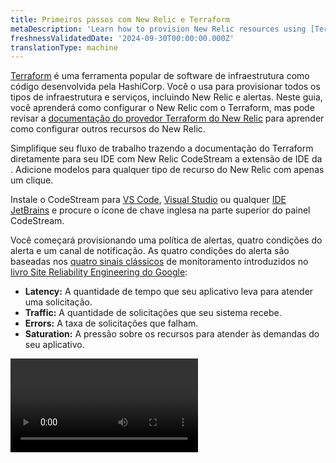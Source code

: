 ```yaml
---
title: Primeiros passos com New Relic e Terraform
metaDescription: 'Learn how to provision New Relic resources using [Terraform](https://www.terraform.io/).'
freshnessValidatedDate: '2024-09-30T00:00:00.000Z'
translationType: machine
---
```


[Terraform](https://www.terraform.io/) é uma ferramenta popular de software de infraestrutura como código desenvolvida pela HashiCorp. Você o usa para provisionar todos os tipos de infraestrutura e serviços, incluindo New Relic <InlinePopover type="dashboards" />e alertas. Neste guia, você aprenderá como configurar o New Relic <InlinePopover type="alerts" />com o Terraform, mas pode revisar a [documentação do provedor Terraform do New Relic](https://registry.terraform.io/providers/newrelic/newrelic/latest/docs) para aprender como configurar outros recursos do New Relic.

<Callout variant="tip">
  Simplifique seu fluxo de trabalho trazendo a documentação do Terraform diretamente para seu IDE com New Relic CodeStream a extensão de IDE da . Adicione modelos para qualquer tipo de recurso do New Relic com apenas um clique.

  Instale o CodeStream para [VS Code](https://marketplace.visualstudio.com/items?itemName=CodeStream.codestream), [Visual Studio](https://marketplace.visualstudio.com/items?itemName=CodeStream.codestream-vs-22) ou qualquer [IDE JetBrains](https://plugins.jetbrains.com/plugin/12206-new-relic-codestream) e procure o ícone de chave inglesa na parte superior do painel CodeStream.
</Callout>

Você começará provisionando uma política de alertas, quatro condições do alerta e um canal de notificação. As quatro condições do alerta são baseadas nos [quatro sinais clássicos](https://landing.google.com/sre/sre-book/chapters/monitoring-distributed-systems/#xref_monitoring_golden-signals) de monitoramento introduzidos no [livro Site Reliability Engineering do Google](https://landing.google.com/sre/sre-book/toc/index.html):

* <DNT>**Latency:**</DNT> A quantidade de tempo que seu aplicativo leva para atender uma solicitação.
* <DNT>**Traffic:**</DNT> A quantidade de solicitações que seu sistema recebe.
* <DNT>**Errors:**</DNT> A taxa de solicitações que falham.
* <DNT>**Saturation:**</DNT> A pressão sobre os recursos para atender às demandas do seu aplicativo.

<Video id="vifxeilp2h" type="wistia" />

## Antes de você começar

Para usar este guia, você deve ter algum conhecimento básico do New Relic e do Terraform. Se você ainda não implantou um agente de código aberto New Relic, [instale o New Relic](/docs/agents/manage-apm-agents/installation/install-agent) para seu aplicativo. Além disso, [instale a CLI do Terraform](https://learn.hashicorp.com/collections/terraform/cli).

<Steps>
  <Step>
    ## Bootstrap Terraform e o provedor New Relic

    Comece inicializando um diretório de trabalho e criando um arquivo de configuração do Terraform:

    ```bash
    mkdir terraform-project && cd terraform-project
    touch main.tf
    ```

    Em seguida, instrua o Terraform a instalar e usar o provedor New Relic, definindo os blocos `terraform` e `required_providers` em <DNT>**main.tf**</DNT>:

    ```hcl
    terraform {
      # Require Terraform version 1.0 (recommended)
      required_version = "~> 1.0"

      # Require the latest 2.x version of the New Relic provider
      required_providers {
        newrelic = {
          source  = "newrelic/newrelic"
        }
      }
    }
    ```

    Neste bloco de código, você está configurando a versão necessária do Terraform para 1.0 e configurando o provedor New Relic para a versão 2.x mais recente. Usar as [restrições de versão](https://www.terraform.io/docs/configuration/version-constraints.html) corretas para sua configuração fornecerá melhor estabilidade nas execuções do Terraform.

    Agora que você definiu as versões do provedor Terraform e New Relic, será necessário configurar o provedor New Relic.
  </Step>

  <Step>
    ## Configurar o provedor New Relic

    Com `terraform` tudo configurado, configure a New Relic `provider` com os seguintes itens:

    1. Seu [ID de conta New Relic](/docs/accounts/install-new-relic/account-setup/account-id).
    2. Sua New Relic <InlinePopover type="userKey" />. A maioria das chaves de usuário começa com o prefixo `NRAK-`.
    3. Sua [região New Relic ](/docs/using-new-relic/welcome-new-relic/get-started/our-eu-us-region-data-centers#verifying-account). Sua região será `US` se o URL do New Relic for `one.newrelic.com` e `EU` se o seu URL estiver em `one.eu.newrelic.com`.

    Em <DNT>**main.tf**</DNT>, defina esses valores no provedor:

    ```hcl
    provider "newrelic" {
      account_id = 12345   # Your New Relic account ID
      api_key = "NRAK-***" # Your New Relic user key
      region = "US"        # US or EU (defaults to US)
    }
    ```

    Ao definir esses valores no provedor New Relic, você está configurando esse provedor para fazer alterações em nome de sua conta por meio API New Relic .

    <Callout variant="tip">
      Você também pode configurar o provedor New Relic usando [variáveis de ambiente](https://registry.terraform.io/providers/newrelic/newrelic/latest/docs/guides/provider_configuration). Esta é uma maneira útil de definir valores padrão para a configuração do seu provedor.

      Para obter mais informações sobre como configurar o provedor New Relic, sinta-se à vontade para verificar nossa [documentação](https://registry.terraform.io/providers/newrelic/newrelic/latest/docs/guides/provider_configuration) oficial do provedor.
    </Callout>

    Com seu provedor New Relic configurado, inicialize o Terraform:

    ```bash
    terraform init
    ```

    Quando o Terraform terminar de instalar e registrar o provedor New Relic, você receberá uma mensagem de sucesso e algumas próximas etapas acionáveis, como executar `terraform plan`. Antes de poder executar `terraform plan`, entretanto, você precisa criar seus recursos.
  </Step>

  <Step>
    ## Crie uma política de alertas New Relic com os sinais clássicos de alertas

    Com o provedor New Relic configurado e inicializado, você pode definir uma estratégia de alerta para seu aplicativo.

    Como você está direcionando um aplicativo específico, use um [`newrelic_entity`](https://registry.terraform.io/providers/newrelic/newrelic/latest/docs/data-sources/entity) para buscar as informações do aplicativo no New Relic e nos permitir referenciar esses dados em outro lugar na configuração:

    ```hcl
    data "newrelic_entity" "example_app" {
      name = "Your App Name" # Must be an exact match to your application name in New Relic
      domain = "APM" # or BROWSER, INFRA, MOBILE, SYNTH, depending on your entity's domain
      type = "APPLICATION"
    }
    ```

    Em seguida, crie um [`newrelic_alert_policy`](https://registry.terraform.io/providers/newrelic/newrelic/latest/docs/resources/alert_policy). Dê à política um nome dinâmico com base no nome do seu aplicativo. Isso ajuda a especificar o escopo da política:

    ```hcl
    resource "newrelic_alert_policy" "golden_signal_policy" {
      name = "Golden Signals - ${data.newrelic_entity.example_app.name}"
    }
    ```

    Neste ponto, você poderá testar sua configuração com uma simulação:

    ```bash
    terraform plan
    ```

    Você deverá ver a saída que exibe o plano de execução do Terraform. O plano contém as ações que o Terraform executa quando você executa `terraform apply`:

    ```bash copyable=false
    [output] {muted}# Example output
    [output] ------------------------------------------------------------------------
    [output]
    [output] An execution plan has been generated and is shown below.
    [output] Resource actions are indicated with the following symbols:
    [output]   + create
    [output]
    [output] Terraform will perform the following actions:
    [output]
    [output]   # newrelic_alert_policy.golden_signal_policy will be created
    [output]   + resource "newrelic_alert_policy" "golden_signal_policy" {
    [output]       + account_id          = (known after apply)
    [output]       + id                  = (known after apply)
    [output]       + incident_preference = "PER_POLICY"
    [output]       + name                = "Golden Signals - Your App Name"
    [output]     }
    [output]
    [output] Plan: 1 to add, 0 to change, 0 to destroy.
    [output]
    [output] ------------------------------------------------------------------------
    ```

    Nesse caso, o plano mostra que o Terraform criará uma nova política de alertas quando você executar `terraform apply`. Após verificar os detalhes, execute o plano para provisionar o recurso política de alertas em sua conta New Relic:

    ```bash
    terraform apply
    ```

    Cada vez que você `apply` muda, o Terraform solicita que você confirme as ações que você instruiu para executar. Digite &quot;sim&quot;.

    Enquanto está em execução, o Terraform envia log para seu console:

    ```bash copyable=false
    [output] {muted}# Example output of `terraform apply`
    [output] newrelic_alert_policy.golden_signal_policy: Creating...
    [output] newrelic_alert_policy.golden_signal_policy: Creation complete after 1s [id=111222333]
    [output]
    [output] Apply complete! Resources: 1 added, 0 changed, 0 destroyed.
    ```

    [Login no New Relic](https://login.newrelic.com/login) e [navegue até <DNT>**Alert Policies**</DNT>](/docs/alerts-applied-intelligence/new-relic-alerts/alert-policies/create-edit-or-find-alert-policy#alert-policy-view) para confirmar que o Terraform criou sua nova política.

    À medida que avança nas próximas etapas de criação da condição do alerta, você pode executar `terraform apply` após configurar cada recurso. Atualize sua página da política de alertas para ver os novos recursos.
  </Step>

  <Step>
    ## Disponibilização da condição do alerta com base nos quatro sinais clássicos

    A seguir, adicione condição do alerta para sua aplicação com base nos quatro sinais clássicos: latência, tráfego, erros e saturação. Aplique estas condições do alerta à política de alertas que você criou na etapa anterior.

    <DNT>
      **Latency**
    </DNT>

    A maioria das pessoas deseja evitar um ritmo de resposta lento. Você pode criar um [`newrelic_alert_condition`](https://registry.terraform.io/providers/newrelic/newrelic/latest/docs/resources/alert_condition) que será acionado se o tempo de resposta geral do seu aplicativo ultrapassar cinco segundos durante cinco minutos:

    ```hcl
    # Response time
    resource "newrelic_alert_condition" "response_time_web" {
      policy_id       = newrelic_alert_policy.golden_signal_policy.id
      name            = "High Response Time (Web) - ${data.newrelic_entity.example_app.name}"
      type            = "apm_app_metric"
      entities        = [data.newrelic_entity.example_app.application_id]
      metric          = "response_time_web"
      runbook_url     = "https://www.example.com"
      condition_scope = "application"

      term {
        duration      = 5
        operator      = "above"
        priority      = "critical"
        threshold     = "5"
        time_function = "all"
      }
    }
    ```

    Observe que você está vinculando esta condição do alerta à política de alertas configurada anteriormente com `policy_id`.

    O `newrelic_alert_condition` está sendo descontinuado e você desejará usar o alerta NRQL no futuro. Você pode usar a seguinte configuração para criar um alerta NRQL que execute a mesma função acima:

    ```hcl
    # Response time - Create Alert Condition
    resource "newrelic_nrql_alert_condition" "response_time_alert" {
      policy_id                    = newrelic_alert_policy.golden_signal_policy.id
      type                         = "static"
      name                         = "Response Time - ${data.newrelic_entity.example_app.name}"
      description                  = "High Transaction Response Time"
      runbook_url                  = "https://www.example.com"
      enabled                      = true
      violation_time_limit_seconds = 3600

      nrql {
        query             = "SELECT filter(average(newrelic.timeslice.value), WHERE metricTimesliceName = 'HttpDispatcher') OR 0 FROM Metric WHERE appId IN (${data.newrelic_entity.example_app.application_id}) AND metricTimesliceName IN ('HttpDispatcher', 'Agent/MetricsReported/count')"
      }

      critical {
        operator              = "above"
        threshold             = 5
        threshold_duration    = 300
        threshold_occurrences = "ALL"
      }
    }
    ```

    <DNT>
      **Traffic**
    </DNT>

    O tráfego representa quanta demanda é colocada em seu sistema em um determinado momento. taxas de transferência é uma métrica que mede quanto tráfego vai para sua aplicação. Crie um `newrelic_alert_condition` que seja acionado se a taxa de resposta geral do seu aplicativo ficar abaixo de cinco solicitações por minuto durante cinco minutos:

    ```hcl
    # Low throughput
    resource "newrelic_alert_condition" "throughput_web" {
      policy_id       = newrelic_alert_policy.golden_signal_policy.id
      name            = "Low Throughput (Web)"
      type            = "apm_app_metric"
      entities        = [data.newrelic_entity.example_app.application_id]
      metric          = "throughput_web"
      condition_scope = "application"

      # Define a critical alert threshold that will
      # trigger after 5 minutes below 5 requests per minute.
      term {
        priority      = "critical"
        duration      = 5
        operator      = "below"
        threshold     = "5"
        time_function = "all"
      }
    }
    ```

    Esse tipo de alerta é útil quando você espera uma baseline constante de tráfego ao longo do dia – uma queda no tráfego pode indicar um problema.

    <DNT>
      **Errors**
    </DNT>

    Se a taxa de erros do seu aplicativo aumentar, você precisa saber disso. Crie um `newrelic_alert_condition` que seja acionado se a taxa de erros do seu aplicativo ultrapassar 5% por cinco minutos:

    ```hcl
    # Error percentage
    resource "newrelic_alert_condition" "error_percentage" {
      policy_id       = newrelic_alert_policy.golden_signal_policy.id
      name            = "High Error Percentage"
      type            = "apm_app_metric"
      entities        = [data.newrelic_entity.example_app.application_id]
      metric          = "error_percentage"
      runbook_url     = "https://www.example.com"
      condition_scope = "application"

      # Define a critical alert threshold that will trigger after 5 minutes above a 5% error rate.
      term {
        duration      = 5
        operator      = "above"
        threshold     = "5"
        time_function = "all"
      }
    }
    ```

    <DNT>
      **Saturation**
    </DNT>

    A saturação representa o quão “cheio” está o seu serviço e pode assumir várias formas, como tempo de CPU, alocação de memória ou profundidade da fila. Neste exemplo, suponha que você já tenha um agente [New Relic Infrastructure](https://newrelic.com/products/infrastructure) instalado nos hosts que atendem seu aplicativo e queira configurar um alerta para quando a utilização da CPU ultrapassar um determinado limite:

    ```hcl
    # High CPU usage
    resource "newrelic_infra_alert_condition" "high_cpu" {
      policy_id   = newrelic_alert_policy.golden_signal_policy.id
      name        = "High CPU usage"
      type        = "infra_metric"
      event       = "SystemSample"
      select      = "cpuPercent"
      comparison  = "above"
      runbook_url = "https://www.example.com"
      where       = "(`applicationId` = '${data.newrelic_entity.example_app.application_id}')"

      # Define a critical alert threshold that will trigger after 5 minutes above 90% CPU utilization.
      critical {
        duration      = 5
        value         = 90
        time_function = "all"
      }
    }
    ```

    Para o alerta de infraestrutura, você criou um [`newrelic_infra_alert_condition`](https://registry.terraform.io/providers/newrelic/newrelic/latest/docs/resources/infra_alert_condition) que é acionado se o uso agregado da CPU nesses hosts ultrapassar 90% por cinco minutos.
  </Step>

  <Step>
    ## Seja notificado quando um alerta for acionado

    Agora que você configurou algumas condições importantes do alerta, adicione um destino de notificação e um canal de notificação à sua política de alertas para garantir que as pessoas adequadas sejam notificadas quando um alerta for acionado. Para fazer isso, use um [`newrelic_notification_destination`](https://registry.terraform.io/providers/newrelic/newrelic/latest/docs/resources/notification_destination) e um [`newrelic_notification_channel`](https://registry.terraform.io/providers/newrelic/newrelic/latest/docs/resources/notification_channel).

    Para começar, crie um destino de notificação por email para configurar sua lista de destinatários, que pode ser uma pessoa específica ou uma equipe. Isso será usado ao criar um canal de notificação:

    ```hcl
    resource "newrelic_notification_destination" "team_email_destination" {
      name = "email-example"
      type = "EMAIL"

      property {
        key = "email"
        value = "team.member1@email.com,team.member2@email.com,team.member3@email.com"
      }
    }
    ```

    Se você quiser especificar vários e-mails, use uma lista de e-mails delimitados por vírgulas.

    Em seguida, crie um modelo de canal de notificação por e-mail para enviar notificações de alerta para o seu e-mail. Associe o canal ao ID de destino:

    ```hcl
    resource "newrelic_notification_channel" "team_email_channel" {
      name = "email-example"
      type = "EMAIL"
      destination_id = newrelic_notification_destination.team_email_destination.id
      product = "IINT"

      property {
        key = "subject"
        value = "New Subject"
      }
    }
    ```

    Por último, mas não menos importante, para aplicar o canal de notificação à sua política de alertas, crie um [`newrelic_workflow`](https://registry.terraform.io/providers/newrelic/newrelic/latest/docs/resources/workflow):

    ```hcl
    resource "newrelic_workflow" "team_workflow" {
      name = "workflow-example"
      enrichments_enabled = true
      destinations_enabled = true
      workflow_enabled = true
      muting_rules_handling = "NOTIFY_ALL_ISSUES"

      enrichments {
        nrql {
          name = "Log"
          configurations {
           query = "SELECT count(*) FROM Metric"
          }
        }
      }

      issues_filter {
        name = "filter-example"
        type = "FILTER"

        predicate {
          attribute = "accumulations.sources"
          operator = "EXACTLY_MATCHES"
          values = [ "newrelic" ]
        }
      }

      destination {
        channel_id = newrelic_notification_channel.team_email_channel.id
      }
    }
    ```

    Um `newrelic_workflow` vincula o canal de notificação que você acabou de criar ao seu alerta.

    Para finalizar a configuração da sua notificação, execute `terraform apply` uma última vez para garantir que todos os recursos configurados estejam atualizados.

    ## Seja notificado quando um alerta for acionado (obsoleto)

    <Callout variant="important">
      Os canais de alerta estão obsoletos e não terão suporte em versões futuras.
    </Callout>

    Agora que você configurou algumas condições de alerta importantes, adicione um canal de notificação à sua política de alertas para garantir que as pessoas adequadas sejam notificadas quando um alerta for acionado. Para fazer isso, use um [`newrelic_alert_channel`](https://registry.terraform.io/providers/newrelic/newrelic/latest/docs/resources/alert_channel).

    Para começar, crie um canal de notificação por e-mail para enviar notificações de alerta para o seu e-mail. Use isto quando quiser notificar uma pessoa ou equipe específica quando alertas forem acionados:

    ```hcl
    resource "newrelic_alert_channel" "team_email" {
      name = "example"
      type = "email"

      config {
        recipients              = "yourawesometeam@example.com"
        include_json_attachment = "1"
      }
    }
    ```

    Se você quiser especificar vários `recipients`, use uma lista de e-mails delimitados por vírgulas.

    Por último, mas não menos importante, para aplicar o canal de notificação à sua política de alertas, crie um [`newrelic_alert_policy_channel`](https://registry.terraform.io/providers/newrelic/newrelic/latest/docs/resources/alert_policy_channel):

    ```hcl
    resource "newrelic_alert_policy_channel" "golden_signals" {
      policy_id   = newrelic_alert_policy.golden_signal_policy.id
      channel_ids = [newrelic_alert_channel.team_email.id]
    }
    ```

    Um `newrelic_alert_policy_channel` vincula o canal de notificação que você acabou de criar à sua política de alertas.

    Para finalizar a configuração dos sinais clássicos de alerta, execute `terraform apply` uma última vez para garantir que todos os recursos configurados estejam atualizados.

    <Callout variant="tip" title="Crédito extra">
      `new_relic_alert_channel` [suporta vários tipos](https://registry.terraform.io/providers/newrelic/newrelic/latest/docs/resources/alert_channel#argument-reference) de canal de notificação, incluindo email, Slack e PagerDuty. Então, se você quiser explorar isso mais, tente criar um canal de alerta para um segundo tipo de canal, como o Slack:

      ```hcl
      # Slack notification channel
      resource "newrelic_alert_channel" "slack_notification" {
        name = "slack-example"
        type = "slack"

        config {
          # Use the URL provided in your New Relic Slack integration
          url     = "https://hooks.slack.com/services/XXXXXXX/XXXXXXX/XXXXXXXXXX"
          channel = "your-slack-channel-for-alerts"
        }
      }
      ```

      Antes de `apply` fazer essa alteração, você precisa adicionar o [aplicativo New Relic Slack](https://slack.com/apps/A0F827KK2-new-relic-alerts) à sua conta do Slack e selecionar um canal do Slack para enviar a notificação. Com este novo canal de alerta, os alertas acionados enviam notificação para o canal Slack de sua preferência.
    </Callout>
  </Step>
</Steps>

## Conclusão

À medida que sua equipe avalia o sistema de alerta que você implementou, você descobrirá que pode ser necessário ajustar os valores de configuração, como o limite e a duração do alerta. Se você gerencia seu projeto Terraform em um repositório remoto, poderá enviar uma pull request para que sua equipe possa revisar essas alterações junto com o restante de suas contribuições de código.

<Callout variant="tip">
  Você também pode considerar automatizar esse processo em seu pipeline de CI/CD. Use [o guia de práticas recomendadas](https://www.terraform.io/docs/cloud/guides/recommended-practices/index.html) do Terraform para saber mais sobre o fluxo de trabalho recomendado e como evoluir suas práticas de provisionamento.
</Callout>